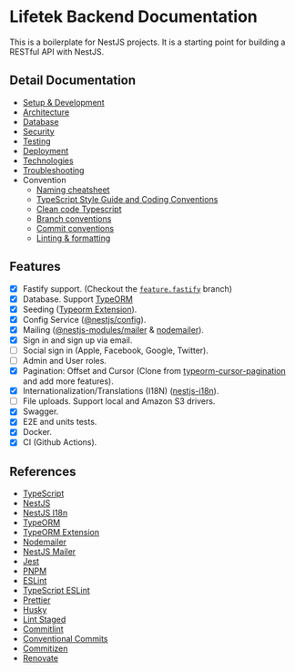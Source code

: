# Lifetek Backend Documentation

This is a boilerplate for NestJS projects. It is a starting point for building a RESTful API with NestJS.

## Detail Documentation

- [Setup & Development](development)
- [Architecture](architecture)
- [Database](database)
- [Security](security)
- [Testing](testing)
- [Deployment](deployment)
- [Technologies](technologies)
- [Troubleshooting](troubleshooting)
- Convention
  - [Naming cheatsheet](conventions/naming-cheatsheet)
  - [TypeScript Style Guide and Coding Conventions](conventions/styleguide)
  - [Clean code Typescript](conventions/clean-code-typescript)
  - [Branch conventions](conventions/branch-conventions)
  - [Commit conventions](conventions/commit-conventions)
  - [Linting & formatting](conventions/linting)

## Features

- [x] Fastify support. (Checkout the [`feature.fastify`](https://github.com/vndevteam/nestjs-boilerplate/tree/feature.fastify) branch)
- [x] Database. Support [TypeORM](https://www.npmjs.com/package/typeorm)
- [x] Seeding ([Typeorm Extension](https://www.npmjs.com/package/typeorm-extension)).
- [x] Config Service ([@nestjs/config](https://www.npmjs.com/package/@nestjs/config)).
- [x] Mailing ([@nestjs-modules/mailer](https://www.npmjs.com/package/@nestjs-modules/mailer) & [nodemailer](https://www.npmjs.com/package/nodemailer)).
- [x] Sign in and sign up via email.
- [ ] Social sign in (Apple, Facebook, Google, Twitter).
- [ ] Admin and User roles.
- [x] Pagination: Offset and Cursor (Clone from [typeorm-cursor-pagination](https://github.com/benjamin658/typeorm-cursor-pagination) and add more features).
- [x] Internationalization/Translations (I18N) ([nestjs-i18n](https://www.npmjs.com/package/nestjs-i18n)).
- [ ] File uploads. Support local and Amazon S3 drivers.
- [x] Swagger.
- [x] E2E and units tests.
- [x] Docker.
- [x] CI (Github Actions).

## References

- [TypeScript](https://www.typescriptlang.org/)
- [NestJS](https://docs.nestjs.com/)
- [NestJS I18n](https://nestjs-i18n.com/)
- [TypeORM](https://typeorm.io/)
- [TypeORM Extension](https://typeorm-extension.tada5hi.net/)
- [Nodemailer](https://nodemailer.com/)
- [NestJS Mailer](https://nest-modules.github.io/mailer/)
- [Jest](https://jestjs.io/)
- [PNPM](https://pnpm.io/)
- [ESLint](https://eslint.org/)
- [TypeScript ESLint](https://typescript-eslint.io/)
- [Prettier](https://prettier.io/)
- [Husky](https://typicode.github.io/husky/)
- [Lint Staged](https://github.com/lint-staged/lint-staged)
- [Commitlint](https://commitlint.js.org/)
- [Conventional Commits](https://www.conventionalcommits.org/)
- [Commitizen](https://commitizen-tools.github.io/commitizen/)
- [Renovate](https://docs.renovatebot.com/)
